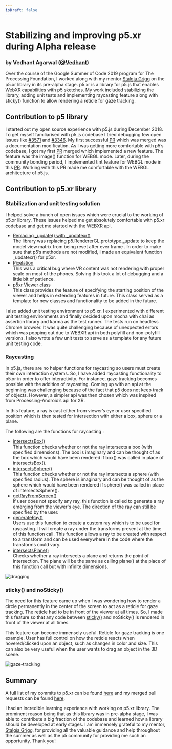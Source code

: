 ```yaml
---
isDraft: false
---
```

# **Stabilizing and improving p5.xr during Alpha release**

### **by Vedhant Agarwal ([@Vedhant](https://github.com/vedhant))**

Over the course of the Google Summer of Code 2019 program for The Processing Foundation, I worked along with my mentor [Stalgia Grigg](https://github.com/stalgiag) on the p5.xr library in its pre-alpha stage. p5.xr is a library for p5.js that enables WebXR capabilities with p5 sketches. My work included stabilizing the library, adding unit tests and implementing raycasting feature along with sticky() function to allow rendering a reticle for gaze tracking.

## **Contribution to p5 library**

I started out my open source experience with p5.js during December 2018. To get myself familiarised with p5.js codebase I tried debugging few open issues like [#3571](https://github.com/processing/p5.js/issues/3571) and [#3346](https://github.com/processing/p5.js/issues/3346). My first successful [PR](https://github.com/processing/p5.js/pull/3405) which was merged was a documentation modification. As I was getting more comfortable with p5’s codebase, I got my first [PR](https://github.com/processing/p5.js/pull/3634) merged which implemented a new feature. The feature was the image() function for WEBGL mode. Later, during the community bonding period, I implemented tint feature for WEBGL mode in this [PR](https://github.com/processing/p5.js/pull/3709). Working with this PR made me comfortable with the WEBGL architecture of p5.js.

## **Contribution to p5.xr library**

### **Stabilization and unit testing solution**

I helped solve a bunch of open issues which were crucial to the working of p5.xr library. These issues helped me get absolutely comfortable with p5.xr codebase and get me started with the WEBXR api.

* [Replacing \_update() with \_updatexr()](https://github.com/stalgiag/p5.xr/pull/21) \
  The library was replacing p5.RendererGL.prototype.\_update to keep the model view matrix from being reset after ever frame . In order to make sure that p5’s methods are not modified, I made an equivalent function \_updatexr() for p5xr.
* [Pixelation](https://github.com/stalgiag/p5.xr/pull/24) \
  This was a critical bug where VR content was not rendering with proper scale on most of the phones. Solving this took a lot of debugging and a little bit of patience.
* [p5xr Viewer class](https://github.com/stalgiag/p5.xr/pull/28) \
  This class provides the feature of specifying the starting position of the viewer and helps in extending features in future. This class served as a template for new classes and functionality to be added in the future.

I also added unit testing environment to p5.xr. I experimented with different unit testing environments and finally decided upon mocha with chai as assertion library and karma as the test runner. The tests run on headless Chrome browser. It was quite challenging because of unexpected errors which was popping out due to WEBXR api in both polyfill and non-polyfill versions. I also wrote a few unit tests to serve as a template for any future unit testing code.

### **Raycasting**

In p5.js, there are no helper functions for raycasting so users must create their own interaction systems. So, I have added raycasting functionality to p5.xr in order to offer interactivity. For instance, gaze tracking becomes possible with the addition of raycasting. Coming up with an api at the beginning was challenging because of the fact that p5 does not keep track of objects. However, a simpler api was then chosen which was inspired from Processing-Android’s api for XR.

In this feature, a ray is cast either from viewer’s eye or user specified position which is then tested for intersection with either a box, sphere or a plane.

The following are the functions for raycasting :

* [intersectsBox()](https://github.com/stalgiag/p5.xr/pull/49) \
  This function checks whether or not the ray intersects a box (with specified dimensions). The box is imaginary and can be thought of as the box which would have been rendered if box() was called in place of intersectsBox().
* [intersectsSphere()](https://github.com/stalgiag/p5.xr/pull/48) \
  This function checks whether or not the ray intersects a sphere (with specified radius). The sphere is imaginary and can be thought of as the sphere which would have been rendered if sphere() was called in place of intersectsSphere().
* [getRayFromScreen()](https://github.com/stalgiag/p5.xr/pull/48) \
  If user does not specify any ray, this function is called to generate a ray emerging from the viewer's eye. The direction of the ray can still be specified by the user.
* [generateRay()](https://github.com/stalgiag/p5.xr/pull/48) \
  Users use this function to create a custom ray which is to be used for raycasting. It will create a ray under the transforms present at the time of this function call. This function allows a ray to be created with respect to a transform and can be used everywhere in the code where the transforms could vary.
* [intersectsPlane()](https://github.com/stalgiag/p5.xr/pull/50) \
  Checks whether a ray intersects a plane and returns the point of intersection. The plane will be the same as calling plane() at the place of this function call but with infinite dimensions.

![dragging](https://vedhant.github.io/gsoc_wpr/grid.gif)

### **sticky() and noSticky()**

The need for this feature came up when I was wondering how to render a circle permanently in the center of the screen to act as a reticle for gaze tracking. The reticle had to be in front of the viewer at all times. So, I made this feature so that any code between [sticky()](https://github.com/stalgiag/p5.xr/pull/52) and noSticky() is rendered in front of the viewer at all times.

This feature can become immensely useful. Reticle for gaze tracking is one example. User has full control on how the reticle reacts when hovered/clicked upon an object, such as changes in color and size. This can also be very useful when the user wants to drag an object in the 3D scene.

![gaze-tracking](https://vedhant.github.io/gsoc_wpr/reticle.gif)

## **Summary**

A full list of my commits to p5.xr can be found [here](https://www.google.com/url?q=https://github.com/stalgiag/p5.xr/commits?author%3Dvedhant\&source=gmail\&ust=1566566535693000\&usg=AFQjCNG5U-KdJSpW0v_3ouqCLTnfYm9Vxw) and my merged pull requests can be found [here](https://github.com/stalgiag/p5.xr/pulls?utf8=%E2%9C%93\&q=is%3Apr+is%3Aclosed+author%3Avedhant+is%3Amerged).

I had an incredible learning experience with working on p5.xr library. The prominent reason being that as this library was in pre-alpha stage, I was able to contribute a big fraction of the codebase and learned how a library should be developed at early stages. I am immensely grateful to my mentor, [Stalgia Grigg](https://github.com/stalgiag), for providing all the valuable guidance and help throughout the summer as well as the p5 community for providing me such an opportunity. Thank you!
